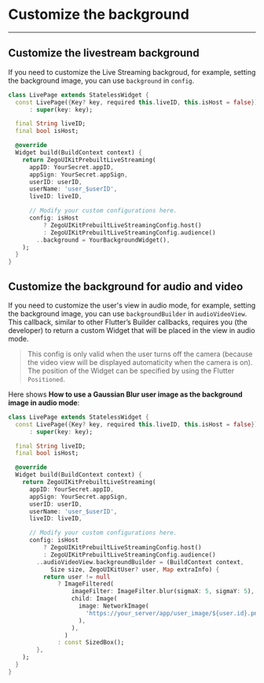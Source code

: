 # Customize the background

- - -

## Customize the livestream background

If you need to customize the Live Streaming backgroud, for example, setting the background image, you can use `background` in `config`.

```dart
class LivePage extends StatelessWidget {
  const LivePage({Key? key, required this.liveID, this.isHost = false})
      : super(key: key);

  final String liveID;
  final bool isHost;

  @override
  Widget build(BuildContext context) {
    return ZegoUIKitPrebuiltLiveStreaming(
      appID: YourSecret.appID,
      appSign: YourSecret.appSign,
      userID: userID,
      userName: 'user_$userID',
      liveID: liveID,

      // Modify your custom configurations here.
      config: isHost
          ? ZegoUIKitPrebuiltLiveStreamingConfig.host()
          : ZegoUIKitPrebuiltLiveStreamingConfig.audience()
        ..background = YourBackgroundWidget(),
    );
  }
}
```

## Customize the background for audio and video

If you need to customize the user's view in audio mode, for example, setting the background image, you can use `backgroundBuilder` in `audioVideoView`.
This callback, similar to other Flutter’s Builder callbacks, requires you (the developer) to return a custom Widget that will be placed in the view in audio mode.

> This config is only valid when the user turns off the camera (because the video view will be displayed automaticity when the camera is on).
> The position of the Widget can be specified by using the Flutter `Positioned`. 

Here shows **How to use a Gaussian Blur user image as the background image in audio mode**:


```dart
class LivePage extends StatelessWidget {
  const LivePage({Key? key, required this.liveID, this.isHost = false})
      : super(key: key);

  final String liveID;
  final bool isHost;

  @override
  Widget build(BuildContext context) {
    return ZegoUIKitPrebuiltLiveStreaming(
      appID: YourSecret.appID,
      appSign: YourSecret.appSign,
      userID: userID,
      userName: 'user_$userID',
      liveID: liveID,

      // Modify your custom configurations here.
      config: isHost
          ? ZegoUIKitPrebuiltLiveStreamingConfig.host()
          : ZegoUIKitPrebuiltLiveStreamingConfig.audience()
        ..audioVideoView.backgroundBuilder = (BuildContext context,
            Size size, ZegoUIKitUser? user, Map extraInfo) {
          return user != null
              ? ImageFiltered(
                  imageFilter: ImageFilter.blur(sigmaX: 5, sigmaY: 5),
                  child: Image(
                    image: NetworkImage(
                      'https://your_server/app/user_image/${user.id}.png',
                    ),
                  ),
                )
              : const SizedBox();
        },
    );
  }
}
```

